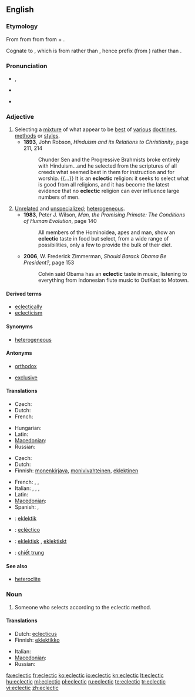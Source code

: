 ==English==

===Etymology===
From {{etyl|fr|en}} {{term|éclectique|lang=fr}} from {{etyl|grc|en}} {{term|ἐκλεκτικός||selective|tr=eklektikos|lang=grc}} from {{term|ἐκλέγω||I pick, choose|tr=eklegō|lang=grc}} from {{term|ἐκ||out, from|tr=ek|lang=grc}} + {{term|λέγω||I choose, count|tr=legō|lang=grc}}.

Cognate to {{term|elect|lang=en}}, which is from {{etyl|la|-}} rather than {{etyl|grc|-}}, hence prefix {{term|e-|lang=la}} (from {{term|ex|lang=la}}) rather than {{term|ἐκ|tr=ek|lang=grc}}.

===Pronunciation===
* {{a|UK}} {{IPA|/ɛkˈlɛk.tɪk/|/ɪˈklɛk.tɪk/}}, {{SAMPA|/I"klEktIk/}}
* {{a|US}} {{IPA|/ɛkˈlɛk.tɪk/}}
* {{audio|en-us-eclectic.ogg|Audio (US)}}

===Adjective===
{{en-adj}}

# Selecting a [[mixture]] of what appear to be [[best]] of [[various]] [[doctrines]], [[methods]] or [[styles]].
#* '''1893''', John Robson, ''Hinduism and its Relations to Christianity'', page 211, 214
#*: Chunder Sen and the Progressive Brahmists broke entirely with Hinduism...and he selected from the scriptures of all creeds what seemed best in them for instruction and for worship. {{...}} It is an '''eclectic''' religion: it seeks to select what is good from all religions, and it has become the latest evidence that no '''eclectic''' religion can ever influence large numbers of men.
# [[unrelated|Unrelated]] and [[unspecialized]]; [[heterogeneous]].
#* '''1983''', Peter J. Wilson, ''Man, the Promising Primate: The Conditions of Human Evolution'', page 140
#*: All members of the Hominoidea, apes and man, show an '''eclectic''' taste in food but select, from a wide range of possibilities, only a few to provide the bulk of their diet.
#* '''2006''', W. Frederick Zimmerman, ''Should Barack Obama Be President?'', page 153
#*: Colvin said Obama has an '''eclectic''' taste in music, listening to everything from Indonesian flute music to OutKast to Motown.

====Derived terms====
* [[eclectically]]
* [[eclecticism]]

====Synonyms====
* {{sense|unrelated and unspecialized}} [[heterogeneous]]

====Antonyms====
* {{sense|selecting a mixture of doctrines}} [[orthodox]]
* [[exclusive]]

====Translations====
{{trans-top|selecting a mixture of what appear to be best of various doctrines, methods or styles}}
* Czech: {{t-|cs|eklektický}}
* Dutch: {{t-|nl|eclectisch}}
* French: {{t+|fr|éclectique}}
{{trans-mid}}
* Hungarian: {{t-|hu|eklektikus}}
* Latin: {{t|la|eclecticus}}
* [[Macedonian]]: {{t|mk|еклектичен|m|tr=ekléktičen}}
* Russian: {{t|ru|эклектичный}}
{{trans-bottom}}

{{trans-top|unrelated and unspecialized; heterogeneous}}
* Czech: {{t-|cs|eklektický}}
* Dutch: {{t-|nl|uiteenlopend}}
* Finnish: [[monenkirjava]], [[monivivahteinen]], [[eklektinen]]
{{trans-mid}}
* French: {{t+|fr|hétérogène}},{{t|fr|hétéroclite}} {{t+|fr|disparate}}, {{t|fr|de bric et de broc}}
* Italian: {{t-|it|eclettico}}, {{t+|it|disparato}}, {{t|it|heteroclitico}} ,{{t-|it|eterogeneo}}
* Latin: {{t|la|eclecticus}}
* [[Macedonian]]: {{t|mk|разновиден|m|tr=raznóviden}}
* Spanish: {{t+|es|heterogéneo}}, {{t|es|heteróclito}}  {{t|es|disparatado}}
{{trans-bottom}}

{{checktrans-top}}
* {{ttbc|Serbian}}: [[eklektik]]
* {{ttbc|Spanish}}: [[ecléctico]]
* {{ttbc|Swedish}}: [[eklektisk]] {{c}}, [[eklektiskt]] {{n}}
* {{ttbc|Vietnamese}}: [[chiết trung]]
{{trans-bottom}}

====See also====
* [[heteroclite]]

===Noun===
{{en-noun}}

# Someone who selects according to the eclectic method.

====Translations====
{{trans-top|one who selects by the eclectic method}}
* Dutch: [[eclecticus]] {{m}}
* Finnish: [[eklektikko]]
{{trans-mid}}
* Italian: {{t-|it|eclettico}}
* [[Macedonian]]: {{t|mk|еклектичар|m|tr=ekléktičar}}
* Russian: {{t|ru|эклектик|m}}
{{trans-bottom}}

[[fa:eclectic]]
[[fr:eclectic]]
[[ko:eclectic]]
[[io:eclectic]]
[[kn:eclectic]]
[[lt:eclectic]]
[[hu:eclectic]]
[[ml:eclectic]]
[[pl:eclectic]]
[[ru:eclectic]]
[[te:eclectic]]
[[tr:eclectic]]
[[vi:eclectic]]
[[zh:eclectic]]